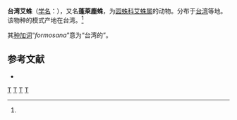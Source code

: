 {{Speciesbox 
| taxon = Cyclosa formosana
| binomial_authority = (Tanikawa, 1993)<ref name='id13607'>{{cite web| url =http://www.bioinfo.cn/db05/BjdwSpecies.php?action=view&id=13607| title =台湾艾蛛| work =《中国动物物种编目数据库》| publisher =中国科学院微生物研究所| author =中国科学院动物研究所| accessdate =2009-04-28| deadurl =yes| archiveurl =https://web.archive.org/web/20160305060545/http://www.bioinfo.cn/db05/BjdwSpecies.php?action=view&id=13607| archivedate =2016-03-05}}</ref>
}}

'''台湾艾蛛'''（[[学名|学名]]：{{lang|la|''Cyclosa formosana''}}），又名'''蓬萊塵蛛'''，为[[园蛛科|园蛛科]][[艾蛛属|艾蛛属]]的动物。分布于[[台湾|台湾]]等地。该物种的模式产地在台湾。<ref name='id13607'/>

其[[种加词|种加词]]“''formosana''”意为“台湾的”。

== 参考文献 ==
{{reflist}}
* {{TaiBNET| zh=蓬萊塵蛛 | id=312466 | binomial=Cyclosa formosana | authority=Tanikawa & Ono, 1993 | var= | accessdate=2013-01-24}}

{{Taxonbar}}
[[Category:艾蛛属|T]]
[[Category:台灣蜘蛛|T]]
[[Category:台灣特有種|T]]
[[Category:_1993年描述的动物|T]]